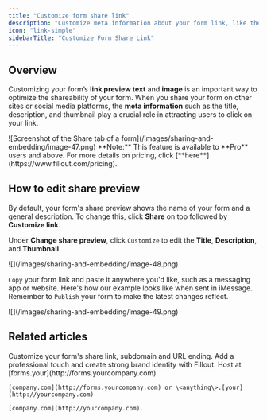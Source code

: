 ```yaml
---
title: "Customize form share link"
description: "Customize meta information about your form link, like the image and text that appear when you share your form on other sites. Remove the Fillout branding on the share image."
icon: "link-simple"
sidebarTitle: "Customize Form Share Link"
---
```


## Overview

Customizing your form’s **link preview text** and **image** is an important way to optimize the shareability of your form. When you share your form on other sites or social media platforms, the **meta information** such as the title, description, and thumbnail play a crucial role in attracting users to click on your link.

<Frame>
  ![Screenshot of the Share tab of a form](/images/sharing-and-embedding/image-47.png)
</Frame>

<Note>
  **Note:** This feature is available to **Pro** users and above. For more details on pricing, click [**here**](https://www.fillout.com/pricing).
</Note>

## How to edit share preview

By default, your form's share preview shows the name of your form and a general description. To change this, click **Share** on top followed by **Customize link**.

Under **Change share preview**, click `Customize` to edit the **Title**, **Description**, and **Thumbnail**.

<Frame>
  ![](/images/sharing-and-embedding/image-48.png)
</Frame>

`Copy` your form link and paste it anywhere you'd like, such as a messaging app or website. Here's how our example looks like when sent in iMessage. Remember to `Publish` your form to make the latest changes reflect.

<Frame>
  ![](/images/sharing-and-embedding/image-49.png)
</Frame>

## Related articles

<CardGroup cols={3}>
  <Card title="Custom form links and share preview" icon="message-image" iconType="regular" color="#FFC738" href="/custom-link">
    Customize your form's share link, subdomain and URL ending.
  </Card>
  <Card title="Add a logo" icon="airbnb" iconType="regular" color="#FFC738" href="/logo">
    Add a professional touch and create strong brand identity with Fillout.
  </Card>
  <Card title="Use custom domains" icon="globe" iconType="regular" color="#FFC738" href="/custom-domains">
    Host at [forms.your](http://forms.yourcompany.com)

    [company.com](http://forms.yourcompany.com) or \<anything\>.[your](http://yourcompany.com)

    [company.com](http://yourcompany.com).
  </Card>
</CardGroup>
